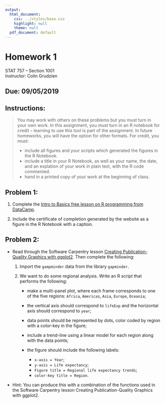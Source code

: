 ```yaml
---
output:
  html_document:
    css: ../styles/base.css
    highlight: null
    theme: null
  pdf_document: default
---
```


# Homework 1
STAT 757 -- Section 1001<br>
Instructor: Colin Grudzien

## Due: 09/05/2019


## Instructions:

<blockquote>
You may work with others on these problems but you must turn in your own work.  In this assignment, you must turn in an R notebook for credit -- learning to use this tool is part of the assignment.  In future homeworks, you will have the option for other formats.  For credit, you must: 

* include all figures and your scripts which generated the figures in the R Notebook.  
* include a title in your R Notebook, as well as your name, the date, and an explation of your work in plain text, with the R code commented.
* hand in a printed copy of your work at the beginning of class.
</blockquote>

## Problem 1:

 1. Complete the [Intro to Basics free lesson on R programming from DataCamp](https://www.datacamp.com/courses/free-introduction-to-r).
 
 2. Include the certificate of completion generated by the website as a figure in the R Notebook with a caption.  

## Problem 2:

* Read through the Software Carpentry lesson [Creating Publication-Quality Graphics with ggplot2](https://swcarpentry.github.io/r-novice-gapminder/08-plot-ggplot2/index.html).  Then complete the following:

  1. Import the ``gampminder`` data from the library ``gapminder``. 

  2. We want to do some regional analysis.  Write an R script that performs the following:
<div class="pagebreak"> </div>

	 * make a multi-panel plot, where each frame corresponds to one of the five regions: ``Africa``, ``Americas``, ``Asia``, ``Europe``, ``Oceania``;  
	 * the vertical axis should correspond to ``lifeExp`` and the horizontal axis should correspond to ``year``;

	 * data points should be represented by dots, color coded by region with a color-key in the figure;
	 
	 * include a trend-line using a linear model for each region along with the data points;
	 
	 * the figure should include the following labels: 
	 
	    * ``x-axis = Year``; 
	    * ``y-axis = Life expectancy``;  
	    * ``Figure title = Regional life expectancy trends``; 
	    * ``color-key title = Region``.  

* Hint: You can produce this with a combination of the functions used in the Software Carpentry lesson Creating Publication-Quality Graphics with ggplot2.

